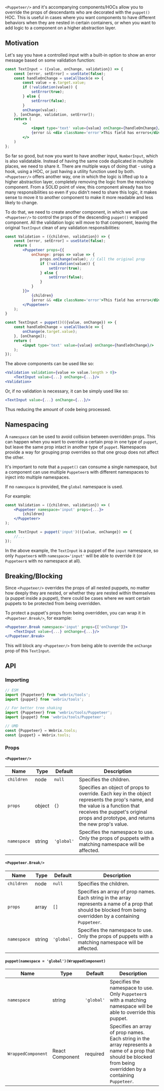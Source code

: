 `<Puppeteer/>` and it's accompanying components/HOCs allow you to override the props of descendants
who are decorated with the `puppet()` HOC. This is useful in cases where you want components to
have different behaviors when they are nested in certain containers, or when you want to add
logic to a component on a higher abstraction layer.

## Motivation

Let's say you have a controlled input with a built-in option to show an error
message based on some validation function:

```jsx
const TextInput = ({value, onChange, validation}) => {
    const [error, setError] = useState(false);
    const handleOnChange = useCallback(e => {
        const value = e.target.value;
        if (!validation(value)) {
            setError(true);
        } else {
            setError(false);
        }
        onChange(value);
    }, [onChange, validation, setError]);
    return (
        <>
            <input type='text' value={value} onChange={handleOnChange}/>
            {error && <div className='error'>This field has errors</div>}
        </>
    )
};
```

So far so good, but now you want to have another input, `NumberInput`, which is also validatable.
Instead of having the same code duplicated in multiple places, we need to share it. There are multiple
ways of doing that - using a hook, using a HOC, or just having a utility function used by both.
`<Puppeteer/>` offers another way, one in which the logic is lifted up to a higher abstraction
layer, completely removing the logic from the receiving component. From a SOLID point of view,
this component already has too many responsibilities so even if you didn't need to share this
logic, it makes sense to move it to another component to make it more readable and less likely to change.

To do that, we need to create another component, in which we will use `<Puppeteer/>` to control
the props of the descending `puppet()` wrapped component. All the validation logic will move to that
component, leaving the original `TextInput` clean of any validation responsibilities:

```jsx
const Validation = ({children, validation}) => {
    const [error, setError] = useState(false);
    return (
        <Puppeteer props={{
            onChange: props => value => {
                props.onChange(value); // Call the original prop
                if (!validation(value)) {
                    setError(true);
                } else {
                    setError(false);
                }
            }
        }}>
            {children}
            {error && <div className='error'>This field has errors</div>}
        </Puppeteer>
    );
}

const TextInput = puppet()(({value, onChange}) => {
    const handleOnChange = useCallback(e => {
        onChange(e.target.value);
    }, [onChange]);
    return (
        <input type='text' value={value} onChange={handleOnChange}/>
    );
});
```

The above components can be used like so:

```jsx
<Validation validation={value => value.length > 0}>
    <TextInput value={...} onChange={...}/>
<Validation>
```

Or, if no validation is necessary, it can be simply used like so:

```jsx
<TextInput value={...} onChange={...}/>
```

Thus reducing the amount of code being processed.

## Namespacing

A `namespace` can be used to avoid collision between overridden props.
This can happen when you want to override a certain prop in one type of `puppet`, but
leave the same prop intact in another type of `puppet`.
Namespaces provide a way for grouping prop overrides so that one group does not affect the other.

It's important to note that a `puppet()` can consume a single namespace, but a component can
use multiple `Puppeteer`s with different namespaces to inject into multiple namespaces.

If no `namespace` is provided, the `global` namespace is used.

For example:

```jsx
const Validation = ({children, validation}) => (
    <Puppeteer namespace='input' props={...}>
        {children}
    </Puppeteer>
);

const TextInput = puppet('input')(({value, onChange}) => {
    //...
});
```

In the above example, the `TextInput` is a puppet of the `input` namespace, so only `Puppeteer`s with `namespace='input'`
will be able to override it (or `Puppeteer`s with no namespace at all).

## Breaking/Blocking

Since `<Puppeteer/>` overrides the props of all nested puppets, no matter how deeply they are nested, or whether they are nested
within themselves (a puppet inside a puppet), there could be cases where we want certain puppets to be protected from being
overridden.

To protect a puppet's props from being overridden, you can wrap it in `<Puppeteer.Break/>`, for example:

```jsx
<Puppeteer.Break namespace='input' props={['onChange']}>
    <TextInput value={...} onChange={...}/>
</Puppeteer.Break>
```

This will block any `<Puppeteer/>` from being able to override the `onChange` prop of this `TextInput`.

## API

### Importing

```jsx
// ESM
import {Puppeteer} from 'webrix/tools';
import {puppet} from 'webrix/tools';

// For better tree shaking
import {Puppeteer} from 'webrix/tools/Puppeteer';
import {puppet} from 'webrix/tools/Puppeteer';

// UMD
const {Puppeteer} = Webrix.tools;
const {puppet} = Webrix.tools;
```

### Props

#### `<Puppeteer/>`

Name|Type|Default|Description
---|---|---|---
`children`|node|`null`|Specifies the children.
`props`|object|`{}`|Specifies an object of props to override. Each key in the object represents the prop's name, and the value is a function that receives the puppet's original props and prototype, and returns the new prop's value.
`namespace`|string|`'global'`|Specifies the namespace to use. Only the props of puppets with a matching namespace will be affected.

#### `<Puppeteer.Break/>`

Name|Type|Default|Description
---|---|---|---
`children`|node|`null`|Specifies the children.
`props`|array|`[]`|Specifies an array of prop names. Each string in the array represents a name of a prop that should be blocked from being overridden by a containing `Puppeteer`.
`namespace`|string|`'global'`|Specifies the namespace to use. Only the props of puppets with a matching namespace will be affected.


#### `puppet(namespace = 'global')(WrappedComponent)`

Name|Type|Default|Description
---|---|---|---
`namespace`|string|`'global'`|Specifies the namespace to use. Only `Puppeteer`s with a matching namespace will be able to override this puppet.
`WrappedComponent`|React Component|required|Specifies an array of prop names. Each string in the array represents a name of a prop that should be blocked from being overridden by a containing `Puppeteer`.
